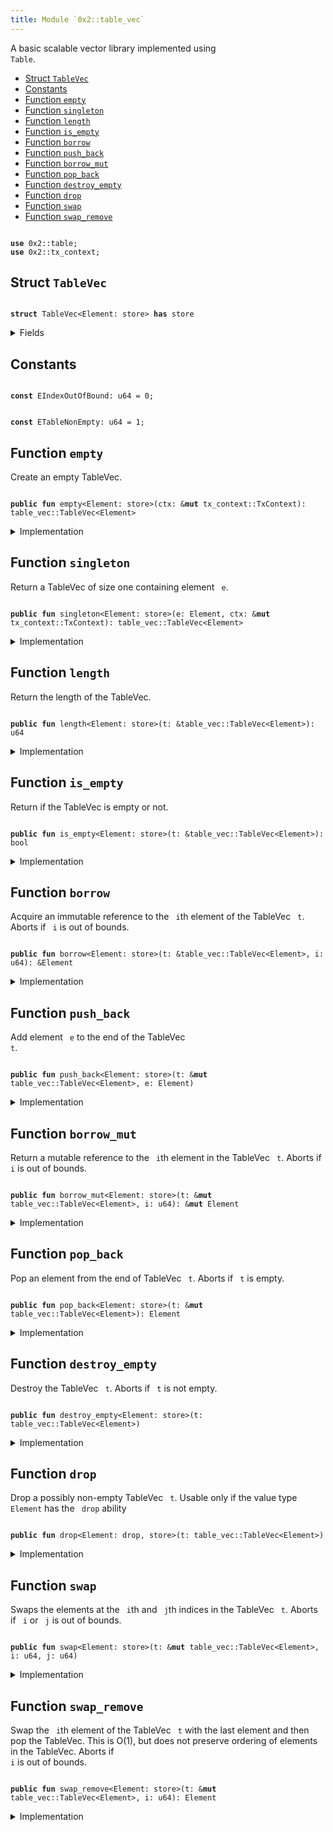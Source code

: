 ```yaml
---
title: Module `0x2::table_vec`
---
```


<Link id="0x2_table_vec"/>
A basic scalable vector library implemented using <code>
Table</code>.


-  [Struct `TableVec`](#0x2_table_vec_TableVec)
-  [Constants](#@Constants_0)
-  [Function `empty`](#0x2_table_vec_empty)
-  [Function `singleton`](#0x2_table_vec_singleton)
-  [Function `length`](#0x2_table_vec_length)
-  [Function `is_empty`](#0x2_table_vec_is_empty)
-  [Function `borrow`](#0x2_table_vec_borrow)
-  [Function `push_back`](#0x2_table_vec_push_back)
-  [Function `borrow_mut`](#0x2_table_vec_borrow_mut)
-  [Function `pop_back`](#0x2_table_vec_pop_back)
-  [Function `destroy_empty`](#0x2_table_vec_destroy_empty)
-  [Function `drop`](#0x2_table_vec_drop)
-  [Function `swap`](#0x2_table_vec_swap)
-  [Function `swap_remove`](#0x2_table_vec_swap_remove)


<pre><code>
<b>use</b> <Link to="../iota-framework/table#0x2_table">0x2::table</Link>;
<b>use</b> <Link to="../iota-framework/tx_context#0x2_tx_context">0x2::tx_context</Link>;
</code></pre>



<Link id="0x2_table_vec_TableVec"></Link>

## Struct `TableVec`



<pre><code>
<b>struct</b> <Link to="../iota-framework/table_vec#0x2_table_vec_TableVec">TableVec</Link>&lt;Element: store&gt; <b>has</b> store
</code></pre>



<details>
<summary>Fields</summary>


<dl>
<dt>
<code>
contents: <Link to="../iota-framework/table#0x2_table_Table">table::Table</Link>&lt;u64, Element&gt;</code>
</dt>
<dd>
 The contents of the table vector.
</dd>
</dl>


</details>

<Link id="@Constants_0"></Link>

## Constants


<Link id="0x2_table_vec_EIndexOutOfBound"></Link>



<pre><code>
<b>const</b> <Link to="../iota-framework/table_vec#0x2_table_vec_EIndexOutOfBound">EIndexOutOfBound</Link>: u64 = 0;
</code></pre>



<Link id="0x2_table_vec_ETableNonEmpty"></Link>



<pre><code>
<b>const</b> <Link to="../iota-framework/table_vec#0x2_table_vec_ETableNonEmpty">ETableNonEmpty</Link>: u64 = 1;
</code></pre>



<Link id="0x2_table_vec_empty"></Link>

## Function `empty`

Create an empty TableVec.


<pre><code>
<b>public</b> <b>fun</b> <Link to="../iota-framework/table_vec#0x2_table_vec_empty">empty</Link>&lt;Element: store&gt;(ctx: &<b>mut</b> <Link to="../iota-framework/tx_context#0x2_tx_context_TxContext">tx_context::TxContext</Link>): <Link to="../iota-framework/table_vec#0x2_table_vec_TableVec">table_vec::TableVec</Link>&lt;Element&gt;
</code></pre>



<details>
<summary>Implementation</summary>


<pre><code>
<b>public</b> <b>fun</b> <Link to="../iota-framework/table_vec#0x2_table_vec_empty">empty</Link>&lt;Element: store&gt;(ctx: &<b>mut</b> TxContext): <Link to="../iota-framework/table_vec#0x2_table_vec_TableVec">TableVec</Link>&lt;Element&gt; \{
    <Link to="../iota-framework/table_vec#0x2_table_vec_TableVec">TableVec</Link> \{
        contents: <Link to="../iota-framework/table#0x2_table_new">table::new</Link>(ctx)
    }
}
</code></pre>



</details>

<Link id="0x2_table_vec_singleton"></Link>

## Function `singleton`

Return a TableVec of size one containing element <code>
e</code>.


<pre><code>
<b>public</b> <b>fun</b> <Link to="../iota-framework/table_vec#0x2_table_vec_singleton">singleton</Link>&lt;Element: store&gt;(e: Element, ctx: &<b>mut</b> <Link to="../iota-framework/tx_context#0x2_tx_context_TxContext">tx_context::TxContext</Link>): <Link to="../iota-framework/table_vec#0x2_table_vec_TableVec">table_vec::TableVec</Link>&lt;Element&gt;
</code></pre>



<details>
<summary>Implementation</summary>


<pre><code>
<b>public</b> <b>fun</b> <Link to="../iota-framework/table_vec#0x2_table_vec_singleton">singleton</Link>&lt;Element: store&gt;(e: Element, ctx: &<b>mut</b> TxContext): <Link to="../iota-framework/table_vec#0x2_table_vec_TableVec">TableVec</Link>&lt;Element&gt; \{
    <b>let</b> <b>mut</b> t = <Link to="../iota-framework/table_vec#0x2_table_vec_empty">empty</Link>(ctx);
    t.<Link to="../iota-framework/table_vec#0x2_table_vec_push_back">push_back</Link>(e);
    t
}
</code></pre>



</details>

<Link id="0x2_table_vec_length"></Link>

## Function `length`

Return the length of the TableVec.


<pre><code>
<b>public</b> <b>fun</b> <Link to="../iota-framework/table_vec#0x2_table_vec_length">length</Link>&lt;Element: store&gt;(t: &<Link to="../iota-framework/table_vec#0x2_table_vec_TableVec">table_vec::TableVec</Link>&lt;Element&gt;): u64
</code></pre>



<details>
<summary>Implementation</summary>


<pre><code>
<b>public</b> <b>fun</b> <Link to="../iota-framework/table_vec#0x2_table_vec_length">length</Link>&lt;Element: store&gt;(t: &<Link to="../iota-framework/table_vec#0x2_table_vec_TableVec">TableVec</Link>&lt;Element&gt;): u64 \{
    t.contents.<Link to="../iota-framework/table_vec#0x2_table_vec_length">length</Link>()
}
</code></pre>



</details>

<Link id="0x2_table_vec_is_empty"></Link>

## Function `is_empty`

Return if the TableVec is empty or not.


<pre><code>
<b>public</b> <b>fun</b> <Link to="../iota-framework/table_vec#0x2_table_vec_is_empty">is_empty</Link>&lt;Element: store&gt;(t: &<Link to="../iota-framework/table_vec#0x2_table_vec_TableVec">table_vec::TableVec</Link>&lt;Element&gt;): bool
</code></pre>



<details>
<summary>Implementation</summary>


<pre><code>
<b>public</b> <b>fun</b> <Link to="../iota-framework/table_vec#0x2_table_vec_is_empty">is_empty</Link>&lt;Element: store&gt;(t: &<Link to="../iota-framework/table_vec#0x2_table_vec_TableVec">TableVec</Link>&lt;Element&gt;): bool \{
    t.<Link to="../iota-framework/table_vec#0x2_table_vec_length">length</Link>() == 0
}
</code></pre>



</details>

<Link id="0x2_table_vec_borrow"></Link>

## Function `borrow`

Acquire an immutable reference to the <code>
i</code>th element of the TableVec <code>
t</code>.
Aborts if <code>
i</code> is out of bounds.


<pre><code>
<b>public</b> <b>fun</b> <Link to="../iota-framework/table_vec#0x2_table_vec_borrow">borrow</Link>&lt;Element: store&gt;(t: &<Link to="../iota-framework/table_vec#0x2_table_vec_TableVec">table_vec::TableVec</Link>&lt;Element&gt;, i: u64): &Element
</code></pre>



<details>
<summary>Implementation</summary>


<pre><code>
<b>public</b> <b>fun</b> <Link to="../iota-framework/table_vec#0x2_table_vec_borrow">borrow</Link>&lt;Element: store&gt;(t: &<Link to="../iota-framework/table_vec#0x2_table_vec_TableVec">TableVec</Link>&lt;Element&gt;, i: u64): &Element \{
    <b>assert</b>!(t.<Link to="../iota-framework/table_vec#0x2_table_vec_length">length</Link>() &gt; i, <Link to="../iota-framework/table_vec#0x2_table_vec_EIndexOutOfBound">EIndexOutOfBound</Link>);
    &t.contents[i]
}
</code></pre>



</details>

<Link id="0x2_table_vec_push_back"></Link>

## Function `push_back`

Add element <code>
e</code> to the end of the TableVec <code>
t</code>.


<pre><code>
<b>public</b> <b>fun</b> <Link to="../iota-framework/table_vec#0x2_table_vec_push_back">push_back</Link>&lt;Element: store&gt;(t: &<b>mut</b> <Link to="../iota-framework/table_vec#0x2_table_vec_TableVec">table_vec::TableVec</Link>&lt;Element&gt;, e: Element)
</code></pre>



<details>
<summary>Implementation</summary>


<pre><code>
<b>public</b> <b>fun</b> <Link to="../iota-framework/table_vec#0x2_table_vec_push_back">push_back</Link>&lt;Element: store&gt;(t: &<b>mut</b> <Link to="../iota-framework/table_vec#0x2_table_vec_TableVec">TableVec</Link>&lt;Element&gt;, e: Element) \{
    <b>let</b> key = t.<Link to="../iota-framework/table_vec#0x2_table_vec_length">length</Link>();
    t.contents.add(key, e);
}
</code></pre>



</details>

<Link id="0x2_table_vec_borrow_mut"></Link>

## Function `borrow_mut`

Return a mutable reference to the <code>
i</code>th element in the TableVec <code>
t</code>.
Aborts if <code>
i</code> is out of bounds.


<pre><code>
<b>public</b> <b>fun</b> <Link to="../iota-framework/table_vec#0x2_table_vec_borrow_mut">borrow_mut</Link>&lt;Element: store&gt;(t: &<b>mut</b> <Link to="../iota-framework/table_vec#0x2_table_vec_TableVec">table_vec::TableVec</Link>&lt;Element&gt;, i: u64): &<b>mut</b> Element
</code></pre>



<details>
<summary>Implementation</summary>


<pre><code>
<b>public</b> <b>fun</b> <Link to="../iota-framework/table_vec#0x2_table_vec_borrow_mut">borrow_mut</Link>&lt;Element: store&gt;(t: &<b>mut</b> <Link to="../iota-framework/table_vec#0x2_table_vec_TableVec">TableVec</Link>&lt;Element&gt;, i: u64): &<b>mut</b> Element \{
    <b>assert</b>!(t.<Link to="../iota-framework/table_vec#0x2_table_vec_length">length</Link>() &gt; i, <Link to="../iota-framework/table_vec#0x2_table_vec_EIndexOutOfBound">EIndexOutOfBound</Link>);
    &<b>mut</b> t.contents[i]
}
</code></pre>



</details>

<Link id="0x2_table_vec_pop_back"></Link>

## Function `pop_back`

Pop an element from the end of TableVec <code>
t</code>.
Aborts if <code>
t</code> is empty.


<pre><code>
<b>public</b> <b>fun</b> <Link to="../iota-framework/table_vec#0x2_table_vec_pop_back">pop_back</Link>&lt;Element: store&gt;(t: &<b>mut</b> <Link to="../iota-framework/table_vec#0x2_table_vec_TableVec">table_vec::TableVec</Link>&lt;Element&gt;): Element
</code></pre>



<details>
<summary>Implementation</summary>


<pre><code>
<b>public</b> <b>fun</b> <Link to="../iota-framework/table_vec#0x2_table_vec_pop_back">pop_back</Link>&lt;Element: store&gt;(t: &<b>mut</b> <Link to="../iota-framework/table_vec#0x2_table_vec_TableVec">TableVec</Link>&lt;Element&gt;): Element \{
    <b>let</b> length = <Link to="../iota-framework/table_vec#0x2_table_vec_length">length</Link>(t);
    <b>assert</b>!(length &gt; 0, <Link to="../iota-framework/table_vec#0x2_table_vec_EIndexOutOfBound">EIndexOutOfBound</Link>);
    t.contents.remove(length - 1)
}
</code></pre>



</details>

<Link id="0x2_table_vec_destroy_empty"></Link>

## Function `destroy_empty`

Destroy the TableVec <code>
t</code>.
Aborts if <code>
t</code> is not empty.


<pre><code>
<b>public</b> <b>fun</b> <Link to="../iota-framework/table_vec#0x2_table_vec_destroy_empty">destroy_empty</Link>&lt;Element: store&gt;(t: <Link to="../iota-framework/table_vec#0x2_table_vec_TableVec">table_vec::TableVec</Link>&lt;Element&gt;)
</code></pre>



<details>
<summary>Implementation</summary>


<pre><code>
<b>public</b> <b>fun</b> <Link to="../iota-framework/table_vec#0x2_table_vec_destroy_empty">destroy_empty</Link>&lt;Element: store&gt;(t: <Link to="../iota-framework/table_vec#0x2_table_vec_TableVec">TableVec</Link>&lt;Element&gt;) \{
    <b>assert</b>!(<Link to="../iota-framework/table_vec#0x2_table_vec_length">length</Link>(&t) == 0, <Link to="../iota-framework/table_vec#0x2_table_vec_ETableNonEmpty">ETableNonEmpty</Link>);
    <b>let</b> <Link to="../iota-framework/table_vec#0x2_table_vec_TableVec">TableVec</Link> \{ contents } = t;
    contents.<Link to="../iota-framework/table_vec#0x2_table_vec_destroy_empty">destroy_empty</Link>();
}
</code></pre>



</details>

<Link id="0x2_table_vec_drop"></Link>

## Function `drop`

Drop a possibly non-empty TableVec <code>
t</code>.
Usable only if the value type <code>
Element</code> has the <code>
drop</code> ability


<pre><code>
<b>public</b> <b>fun</b> <Link to="../iota-framework/table_vec#0x2_table_vec_drop">drop</Link>&lt;Element: drop, store&gt;(t: <Link to="../iota-framework/table_vec#0x2_table_vec_TableVec">table_vec::TableVec</Link>&lt;Element&gt;)
</code></pre>



<details>
<summary>Implementation</summary>


<pre><code>
<b>public</b> <b>fun</b> <Link to="../iota-framework/table_vec#0x2_table_vec_drop">drop</Link>&lt;Element: drop + store&gt;(t: <Link to="../iota-framework/table_vec#0x2_table_vec_TableVec">TableVec</Link>&lt;Element&gt;) \{
    <b>let</b> <Link to="../iota-framework/table_vec#0x2_table_vec_TableVec">TableVec</Link> \{ contents } = t;
    contents.<Link to="../iota-framework/table_vec#0x2_table_vec_drop">drop</Link>()
}
</code></pre>



</details>

<Link id="0x2_table_vec_swap"></Link>

## Function `swap`

Swaps the elements at the <code>
i</code>th and <code>
j</code>th indices in the TableVec <code>
t</code>.
Aborts if <code>
i</code> or <code>
j</code> is out of bounds.


<pre><code>
<b>public</b> <b>fun</b> <Link to="../iota-framework/table_vec#0x2_table_vec_swap">swap</Link>&lt;Element: store&gt;(t: &<b>mut</b> <Link to="../iota-framework/table_vec#0x2_table_vec_TableVec">table_vec::TableVec</Link>&lt;Element&gt;, i: u64, j: u64)
</code></pre>



<details>
<summary>Implementation</summary>


<pre><code>
<b>public</b> <b>fun</b> <Link to="../iota-framework/table_vec#0x2_table_vec_swap">swap</Link>&lt;Element: store&gt;(t: &<b>mut</b> <Link to="../iota-framework/table_vec#0x2_table_vec_TableVec">TableVec</Link>&lt;Element&gt;, i: u64, j: u64) \{
    <b>assert</b>!(t.<Link to="../iota-framework/table_vec#0x2_table_vec_length">length</Link>() &gt; i, <Link to="../iota-framework/table_vec#0x2_table_vec_EIndexOutOfBound">EIndexOutOfBound</Link>);
    <b>assert</b>!(t.<Link to="../iota-framework/table_vec#0x2_table_vec_length">length</Link>() &gt; j, <Link to="../iota-framework/table_vec#0x2_table_vec_EIndexOutOfBound">EIndexOutOfBound</Link>);
    <b>if</b> (i == j) \{ <b>return</b> };
    <b>let</b> element_i = t.contents.remove(i);
    <b>let</b> element_j = t.contents.remove(j);
    t.contents.add(j, element_i);
    t.contents.add(i, element_j);
}
</code></pre>



</details>

<Link id="0x2_table_vec_swap_remove"></Link>

## Function `swap_remove`

Swap the <code>
i</code>th element of the TableVec <code>
t</code> with the last element and then pop the TableVec.
This is O(1), but does not preserve ordering of elements in the TableVec.
Aborts if <code>
i</code> is out of bounds.


<pre><code>
<b>public</b> <b>fun</b> <Link to="../iota-framework/table_vec#0x2_table_vec_swap_remove">swap_remove</Link>&lt;Element: store&gt;(t: &<b>mut</b> <Link to="../iota-framework/table_vec#0x2_table_vec_TableVec">table_vec::TableVec</Link>&lt;Element&gt;, i: u64): Element
</code></pre>



<details>
<summary>Implementation</summary>


<pre><code>
<b>public</b> <b>fun</b> <Link to="../iota-framework/table_vec#0x2_table_vec_swap_remove">swap_remove</Link>&lt;Element: store&gt;(t: &<b>mut</b> <Link to="../iota-framework/table_vec#0x2_table_vec_TableVec">TableVec</Link>&lt;Element&gt;, i: u64): Element \{
    <b>assert</b>!(t.<Link to="../iota-framework/table_vec#0x2_table_vec_length">length</Link>() &gt; i, <Link to="../iota-framework/table_vec#0x2_table_vec_EIndexOutOfBound">EIndexOutOfBound</Link>);
    <b>let</b> last_idx = t.<Link to="../iota-framework/table_vec#0x2_table_vec_length">length</Link>() - 1;
    t.<Link to="../iota-framework/table_vec#0x2_table_vec_swap">swap</Link>(i, last_idx);
    t.<Link to="../iota-framework/table_vec#0x2_table_vec_pop_back">pop_back</Link>()
}
</code></pre>



</details>

